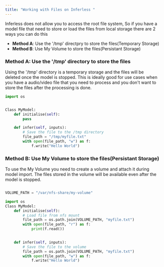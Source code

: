 ```yaml
---
title: "Working with Files on Inferless "
---
```


Inferless does not allow you to access the root file system, So if you have a model file that need to store or load the files from local storage there are 2 ways you can do this 

* **Method A**: Use the '/tmp' directpry to store the files(Temporary Storage)
* **Method B**: Use My Volume to store the files(Persistant Storage)


### Method A: Use the '/tmp' directory to store the files

Using the '/tmp' directory is a temporary storage and the files will be deleted once the model is stopped. This is ideally good for use cases when you have a audio/video file that you need to process and you don't want to store the files after the processing is done. 

```python
import os


Class MyModel:
    def initialise(self):
        pass

    def infer(self, inputs):
        # Save the file to the /tmp directory
        file_path = "/tmp/myfile.txt"
        with open(file_path, "w") as f:
            f.write("Hello World")

```

### Method B: Use My Volume to store the files(Persistant Storage)

To use the My Volume you need to create a volume and attach it during model import. The files stored in the volume will be available even after the model is stopped. 

```python

VOLUME_PATH = "/var/nfs-share/my-volume"

import os
Class MyModel:
    def initialise(self):
        # Load file from nfs mount
        file_path = os.path.join(VOLUME_PATH, "myfile.txt")
        with open(file_path, "r") as f:
            print(f.read())
    

    def infer(self, inputs):
        # Save the file to the volume
        file_path = os.path.join(VOLUME_PATH, "myfile.txt")
        with open(file_path, "w") as f:
            f.write("Hello World")
            
        
